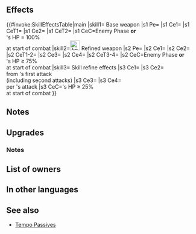 {{Weapon Infobox
|tagid=SID_影の英雄の槍
|weaponType=Lance
|might=16
|range=1
|cooldown=-1
|effect=Accelerates Special trigger (cooldown count-1). If foe initiates combat or if foe's HP = 100% at start of combat, neutralizes penalties on unit and inflicts Atk/Spd/Def-5 on foe during combat.
|cost=400
|exclusive=1
|statModifiers=0,16,0,0,0
|required=Silver Lance
|refinePaths=default
|refineSP=400
|refineMedals=500
|refineDews=200
|upgradedEffect=Accelerates Special trigger (cooldown count-1). If foe initiates combat or if foe's HP ≥ 75% at start of combat, neutralizes unit's penalties, inflicts Atk/Spd/Def-5 on foe, and neutralizes effects that grant "Special cooldown charge +X" to foe or inflict "Special cooldown charge -X" on unit during combat.
|effectSkill1=At start of combat, if unit's HP ≥ 25%, grants Atk/Spd/Def/Res+4 to unit, reduces damage from foe's first attack by 40% ("first attack" normally means only the first strike; for effects that grant "unit attacks twice," it means the first and second strikes), and deals damage = 20% of unit's Spd during combat (excluding area-of-effect Specials), and also, when unit deals damage to foe, restores 7 HP to unit (triggers even if 0 damage is dealt).
|properties=random_owner
}}
==Effects==
{{#invoke:SkillEffectsTable|main
|skill1={{SCi|weapon}} Base weapon
|s1 Pe={{Eft|Accelerates Special}}
|s1 Ce1={{Eft|Temporary debuffs|Atk/Spd/Def|5}}
|s1 CeT1={{Tgt|Foe}}
|s1 Ce2={{Eft|Neutralize Penalty}}
|s1 CeT2={{Tgt|Unit}}
|s1 CeC=Enemy Phase '''or'''<br>{{Tgt|Foe}}'s HP = 100%<br>at start of combat
|skill2=[[File:Attack Plus W.png|x26px|class=inline-icon]] Refined weapon
|s2 Pe={{Eft|Accelerates Special}}
|s2 Ce1={{Eft|Temporary debuffs|Atk/Spd/Def|5}}
|s2 Ce2={{Eft|Neutralize Accelerate Charge}}
|s2 CeT1-2={{Tgt|Foe}}
|s2 Ce3={{Eft|Neutralize Guard}}
|s2 Ce4={{Eft|Neutralize Penalty}}
|s2 CeT3-4={{Tgt|Unit}}
|s2 CeC=Enemy Phase '''or'''<br>{{Tgt|Foe}}'s HP ≥ 75%<br>at start of combat
|skill3={{Si|Spear of Shadow|refine=Skill1}} Skill refine effects
|s3 Ce1={{Eft|Temporary buffs|Atk/Spd/Def/Res|4}}
|s3 Ce2={{Eft|Damage Reduction|40%}}<br>from {{Tgt|Foe}}'s first attack<br>(including second attacks)
|s3 Ce3={{Eft|Damage Boost|20% of {{Tgt|Unit}}'s Spd}}
|s3 Ce4={{Eft|Heal|7}}<br>per {{Tgt|Unit}}'s attack
|s3 CeC={{Tgt|Unit}}'s HP ≥ 25%<br>at start of combat
}}

==Notes==
{{IfFoeInitiates}}
{{Penalty neutralization}}
{{Temporary debuffs}}
==Upgrades==
{{Weapon Upgrade List}}
===Notes===
{{CooldownChargePlusNeutralization|name=Refined Spear of Shadow}}
{{CooldownChargeMinusNeutralization|name=Refined Spear of Shadow}}
{{DamagePercentageReduction}}
{{Temporary buffs|name={{St|Spear of Shadow|refine=Skill1}}}}
{{CombatHPRecovery|name={{St|Spear of Shadow|refine=Skill1}}}}
==List of owners==
{{Skill Hero List}}
==In other languages==
{{OtherLanguages
|english=Spear of Shadow
|japanese=影の英雄の槍
|german=Schattenspeer
|spanishEU=Lanza sombría
|spanishLA=Lanza sombría
|french=Lance d'ombre
|italian=Lancia ombrosa
|chineseTW=影之英雄槍
|portuguese=Lança obscura
}}
==See also==
{{See also skills|cond=(Description LIKE '%foe initiates combat%foe_s HP%neutralizes%penalt%on unit%during combat%' OR Description LIKE '%foe initiates combat%foe_s HP%inflicts%/%-%during combat%' AND Description NOT LIKE '%neutralizes%bonuses%') AND Exclusive='1'}}
* [[Tempo Passives]]
{{Weapons Navbox}}